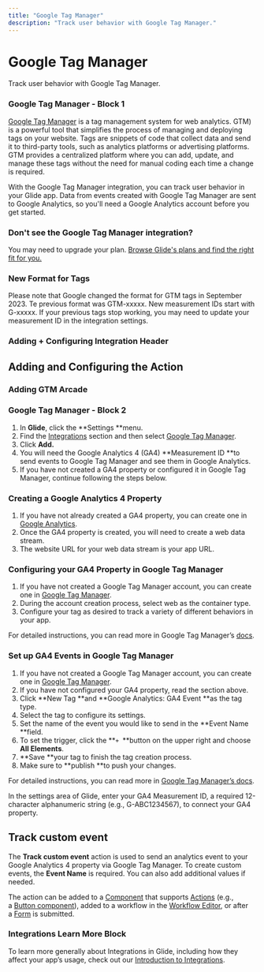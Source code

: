 ```yaml
---
title: "Google Tag Manager"
description: "Track user behavior with Google Tag Manager."
---
```


# Google Tag Manager

Track user behavior with Google Tag Manager.

### Google Tag Manager - Block 1

[Google Tag Manager](https://tagmanager.google.com/#/home) is a tag management system for web analytics. GTM) is a powerful tool that simplifies the process of managing and deploying tags on your website. Tags are snippets of code that collect data and send it to third-party tools, such as analytics platforms or advertising platforms. GTM provides a centralized platform where you can add, update, and manage these tags without the need for manual coding each time a change is required. 

With the Google Tag Manager integration, you can track user behavior in your Glide app. Data from events created with Google Tag Manager are sent to Google Analytics, so you'll need a Google Analytics account before you get started. 

### Don't see the Google Tag Manager integration?

You may need to upgrade your plan. [Browse Glide's plans and find the right fit for you.](https://www.glideapps.com/pricing)



### New Format for Tags

Please note that Google changed the format for GTM tags in September 2023. Te previous format was GTM-xxxxx. New measurement IDs start with G-xxxxx. If your previous tags stop working, you may need to update your measurement ID in the integration settings. 

### Adding + Configuring Integration Header

## Adding and Configuring the Action



### Adding GTM Arcade

### Google Tag Manager - Block 2

1. In **Glide**, click the **Settings **menu.
2. Find the [Integrations](/automation/integrations) section and then select [Google Tag Manager](https://tagmanager.google.com/#/home).
3. Click **Add.**
4. You will need the Google Analytics 4 (GA4) **Measurement ID **to send events to Google Tag Manager and see them in Google Analytics.
5. If you have not created a GA4 property or configured it in Google Tag Manager, continue following the steps below.

### Creating a Google Analytics 4 Property

1. If you have not already created a GA4 property, you can create one in [Google Analytics](https://analytics.google.com/).
2. Once the GA4 property is created, you will need to create a web data stream.
3. The website URL for your web data stream is your app URL.

### Configuring your GA4 Property in Google Tag Manager

1. If you have not created a Google Tag Manager account, you can create one in [Google Tag Manager](https://tagmanager.google.com/).
2. During the account creation process, select web as the container type.
3. Configure your tag as desired to track a variety of different behaviors in your app.

For detailed instructions, you can read more in Google Tag Manager’s [docs](https://support.google.com/tagmanager/answer/9442095?hl=en).

### Set up GA4 Events in Google Tag Manager

1. If you have not created a Google Tag Manager account, you can create one in [Google Tag Manager](https://tagmanager.google.com/).
2. If you have not configured your GA4 property, read the section above.
3. Click **New Tag **and **Google Analytics: GA4 Event **as the tag type.
4. Select the tag to configure its settings.
5. Set the name of the event you would like to send in the **Event Name **field.
6. To set the trigger, click the **`+ `**button on the upper right and choose **All Elements**.
7. **Save **your tag to finish the tag creation process.
8. Make sure to **publish **to push your changes.

For detailed instructions, you can read more in [Google Tag Manager’s docs](https://support.google.com/tagmanager/answer/13034206).

In the settings area of Glide, enter your GA4 Measurement ID, a required 12-character alphanumeric string (e.g., G-ABC1234567), to connect your GA4 property.

## Track custom event

The **Track custom event** action is used to send an analytics event to your Google Analytics 4 property via Google Tag Manager. To create custom events, the **Event Name** is required. You can also add additional values if needed.

The action can be added to a [Component](/components) that supports [Actions](/actions) (e.g., a [Button component](/button-components)), added to a workflow in the [Workflow Editor](/getting-started/introduction-to-workflows#the-workflow-editor), or after a [Form](/forms) is submitted.


### Integrations Learn More Block

To learn more generally about Integrations in Glide, including how they affect your app’s usage, check out our [Introduction to Integrations](/automation/integrations).

